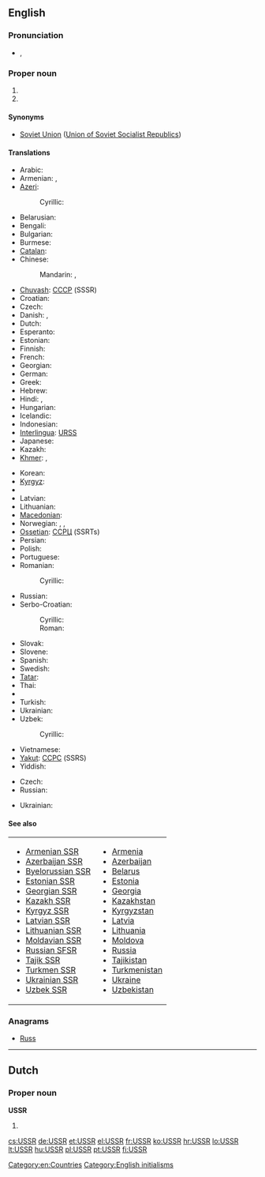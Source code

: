 ==English==
{{wikipedia}}

===Pronunciation===
* {{IPA|/ˌju.ɛs.ɛsˈɑ(r)/}}, {{SAMPA|/%yu.es.es.ar/}}

===Proper noun===
{{en-proper noun}}

# {{initialism of|Union of Soviet Socialist Republics}}
# {{initialism of|Ukrainian Soviet Socialist Republic}}

====Synonyms====
* [[Soviet Union]] ([[Union of Soviet Socialist Republics]])

====Translations====
{{trans-top|Union of Soviet Socialist Republics}}
* Arabic: {{t-|ar|الإتحاد السوفياتي|m|tr=al-ʾittiḥād al-sūfiyātiyy}}
* Armenian: {{t|hy|ՍՍՀՄ|tr=SSHM|sc=Armn}}, {{t|hy|ԽՍՀՄ|tr=XSHM|sc=Armn}}
* [[Azeri]]: {{t|az|SSRİ|xs=Azeri}}
*: Cyrillic: {{t|az|ССРИ|sc=Cyrl}}
* Belarusian: {{t-|be|СССР|m|tr=SSSR|xs=Belarusian}}
* Bengali: {{t|bn|সোভিয়েত ইউনিয়ন|tr=sobhiyet i'uniyôn|sc=Beng}}
* Bulgarian: {{t-|bg|СССР|m|tr=SSSR}}
* Burmese: {{t|my|ဆိုဗီယက်ယူနီယံ|tr=hsobiyet yuniyan|sc=Mymr}}
* [[Catalan]]: {{t|ca|URSS|f}}
* Chinese:
*: Mandarin: {{t-|cmn|蘇聯|sc=Hani}}, {{t-|cmn|苏联|tr=Sūlián|sc=Hani}}
* [[Chuvash]]: [[СССР]] (SSSR)
* Croatian: {{t+|hr|SSSR}}
* Czech: {{t+|cs|SSSR|m}}
* Danish: {{t|da|USSR}}, {{t|da|SSSR}}
* Dutch: {{t-|nl|USSR|f}}
* Esperanto: {{t-|eo|USSR|xs=Esperanto}}
* Estonian: {{t|et|NSVL}}
* Finnish: {{t+|fi|SNTL}}
* French: {{t+|fr|URSS|f}}
* Georgian: {{t-|ka|სსრკ|tr=SSRK|sc=Geor|xs=Georgian}}
* German: {{t+|de|UdSSR|f}}
* Greek: {{t+|el|ΕΣΣΔ|f|tr=ESSD}}
* Hebrew: {{t|he|ברית המועצות|f|tr=brit ha-mu'atsot|sc=Hebr}}
* Hindi: {{t|hi|सोवियत संघ|tr=soviyat saṅgh|xs=Hindi}}, {{t|hi|सोवियत यूनियन|tr=soviyat yūniyan|xs=Hindi}}
* Hungarian: {{t+|hu|SZSZKSZ}}
* Icelandic: {{t-|is|Sovétríkin}}
* Indonesian: {{t-|id|Uni Soviet|xs=Indonesian}}
* [[Interlingua]]: [[URSS]]
* Japanese: {{t+|ja|ソ連|tr=それん, Soren}}
* Kazakh: {{t-|kk|КСРО|tr=KSRO|sc=Cyrl|xs=Kazakh}}
* [[Khmer]]: {{t|km|ស.ស.ស.ស|tr=S.S.S.S.|sc=Khmr|xs=Khmer}}, {{t|km|សហភាពសូវៀត|tr=sahapʰiep sooviet|sc=Khmr}}
{{trans-mid}}
* Korean: {{t|ko|소련|tr=Soryeon|sc=Hang}}
* [[Kyrgyz]]: {{t|ky|ССРС|tr=SSRS|sc=Cyrl}}
* {{trreq|lo}}
* Latvian: {{t|lv|PSRS}}
* Lithuanian: {{t+|lt|TSRS|xs=Lithuanian}}
* [[Macedonian]]: {{t-|mk|СССР|m|tr=SSSR}}
* Norwegian: {{t-|no|Sovjetunionen}}, {{t|no|USSR}}, {{t|no|SSSR}}
* [[Ossetian]]: [[ССРЦ]] (SSRTs)
* Persian: {{t|fa|اتحاد شوروی|tr=Ettehâd-e Šuravi|sc=fa-Arab}}
* Polish: {{t+|pl|ZSRR|m}}
* Portuguese: {{t+|pt|URSS|f}}
* Romanian: {{t-|ro|URSS|f}}
*: Cyrillic: {{t|ro|УРСС|f|sc=Cyrl}}
* Russian: {{t+|ru|СССР|m|tr=SSSR}}
* Serbo-Croatian:
*: Cyrillic: {{t|sh|СССР|m|sc=Cyrl|xs=Serbo-Croatian}}
*: Roman: {{t|sh|SSSR|m|xs=Serbo-Croatian}}
* Slovak: {{t|sk|ZSSR|m}}
* Slovene: {{t|sl|ZSSR|f}}
* Spanish: {{t+|es|URSS|f}}
* Swedish: {{t|sv|USSR}}
* [[Tatar]]: {{t-|tt|СССР|m|tr=SSSR|sc=Cyrl|xs=Tatar}}
* Thai: {{t|th|ม่านเหล็ก|tr=mâan-lèk}}
* {{trreq|bo}}
* Turkish: {{t+|tr|SSCB}}
* Ukrainian: {{t-|uk|СРСР|m|tr=SRSR|xs=Ukrainian}}
*  Uzbek: {{t|uz|SSRY}}
*: Cyrillic: {{t|uz|ССPИ|sc=Cyrl}}
* Vietnamese: {{t-|vi|Liên Xô|xs=Vietnamese}}
* [[Yakut]]: [[ССРС]] (SSRS)
* Yiddish: {{t|yi|ראַטןפֿאַרבאַנד|m|tr=ratnfarband|sc=Hebr}}
{{trans-bottom}}

{{trans-top|Ukrainian Soviet Socialist Republic}}
* Czech: {{t|cs|USSR|f}}
* Russian: {{t|ru|УССР|f|tr=USSR}}
{{trans-mid}}
* Ukrainian: {{t-|uk|УРСР|f|tr=URSR|xs=Ukrainian}}
{{trans-bottom}}

====See also====
{| width="275px"
|-
| valign="top" |
* [[Armenian SSR]]
* [[Azerbaijan SSR]]
* [[Byelorussian SSR]]
* [[Estonian SSR]]
* [[Georgian SSR]]
* [[Kazakh SSR]]
* [[Kyrgyz SSR]]
* [[Latvian SSR]]
* [[Lithuanian SSR]]
* [[Moldavian SSR]]
* [[Russian SFSR]]
* [[Tajik SSR]]
* [[Turkmen SSR]]
* [[Ukrainian SSR]]
* [[Uzbek SSR]]
| valign="top" |
* [[Armenia]]
* [[Azerbaijan]]
* [[Belarus]]
* [[Estonia]]
* [[Georgia]]
* [[Kazakhstan]]
* [[Kyrgyzstan]]
* [[Latvia]]
* [[Lithuania]]
* [[Moldova]]
* [[Russia]]
* [[Tajikistan]]
* [[Turkmenistan]]
* [[Ukraine]]
* [[Uzbekistan]]
|}

===Anagrams===
* [[Russ#English|Russ]]

[[Category:en:Countries]]
[[Category:English initialisms]]
----

==Dutch==

===Proper noun===
'''USSR'''

# {{abbreviation of|Unie van Socialistische Sovjetrepublieken|lang=nl}}

[[cs:USSR]]
[[de:USSR]]
[[et:USSR]]
[[el:USSR]]
[[fr:USSR]]
[[ko:USSR]]
[[hr:USSR]]
[[lo:USSR]]
[[lt:USSR]]
[[hu:USSR]]
[[pl:USSR]]
[[pt:USSR]]
[[fi:USSR]]